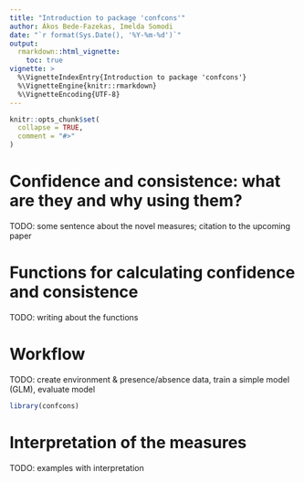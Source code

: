 ```yaml
---
title: "Introduction to package 'confcons'"
author: Ákos Bede-Fazekas, Imelda Somodi
date: "`r format(Sys.Date(), '%Y-%m-%d')`"
output:
  rmarkdown::html_vignette:
    toc: true
vignette: >
  %\VignetteIndexEntry{Introduction to package 'confcons'}
  %\VignetteEngine{knitr::rmarkdown}
  %\VignetteEncoding{UTF-8}
---
```


```r
knitr::opts_chunk$set(
  collapse = TRUE,
  comment = "#>"
)
```

# Confidence and consistence: what are they and why using them?

TODO: some sentence about the novel measures; citation to the upcoming paper

# Functions for calculating confidence and consistence

TODO: writing about the functions

# Workflow

TODO: create environment & presence/absence data, train a simple model (GLM), evaluate model

```r
library(confcons)
```

# Interpretation of the measures

TODO: examples with interpretation

